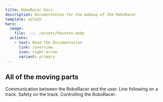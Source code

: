 ```yaml
---
title: RoboRacer Docs
description: Documentation for the makeup of the RoboRacer
template: splash
hero:
  image:
    file: ../../assets/houston.webp
  actions:
    - text: Read the Documentation
      link: /overview
      icon: right-arrow
      variant: primary
---
```



## All of the moving parts

<CardGrid stagger>
	<Card title="ESP32">
		Communication between the RoboRacer and the user.
	</Card>
	<Card title="Color Sensors">
		Line following on a track.
	</Card>
	<Card title="Obstacle Avoidance">
		Safety on the track.
	</Card>
	<Card title="User Interface">
		Controlling the RoboRacer.
	</Card>
</CardGrid>
